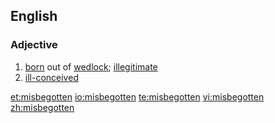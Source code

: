 ==English==

===Adjective===
{{en-adj}}

# [[born]] out of [[wedlock]]; [[illegitimate]]
# [[ill-conceived]]

[[et:misbegotten]]
[[io:misbegotten]]
[[te:misbegotten]]
[[vi:misbegotten]]
[[zh:misbegotten]]